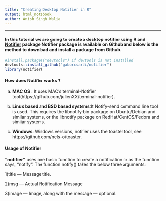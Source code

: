 ```yaml
---
title: "Creating Desktop Notifier in R"
output: html_notebook
author: Anish Singh Walia
---
```


-------------




#### In this tutorial we are going to create a desktop notifier using R and [Notifier](https://github.com/gaborcsardi/notifier) package.Notifier package is available on Github and below is the method to download and install a package from Github.

```r

#install.packages("devtools") if devtools is not installed
devtools::install_github("gaborcsardi/notifier")
library(notifier)

```


#### How does Notifier works ?

a) __MAC OS__ : It uses MAC's terminal-Notifier tool(https://github.com/julienXX/terminal-notifier).


b) __Linux based and BSD based systems__:It Notify-send command line tool is used. This requires the libnotify-bin package on Ubuntu/Debian and similar systems, or the libnotify package on RedHat/CentOS/Fedora and similar systems.

c) __Windows__: Windows versions, notifier uses the toaster tool, see https://github.com/nels-o/toaster.


#### Usage of Notifier

__"notifier"__ uses one basic function to create a notification or as the function says, “notify“. The function notify() takes the below three arguments:

1)title — Message title.

2)msg — Actual Notification Message.

3)image — Image, along with the message — optional.







